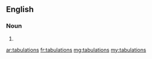 ==English==

===Noun===
{{head|en}}

# {{plural of|tabulation}}

[[ar:tabulations]]
[[fr:tabulations]]
[[mg:tabulations]]
[[my:tabulations]]
